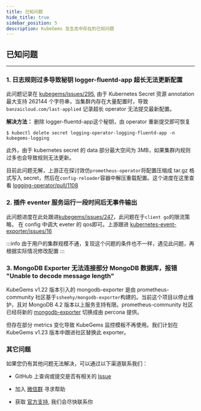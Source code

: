 ```yaml
---
title: 已知问题
hide_title: true
sidebar_position: 5
description: KubeGems 及生态中存在的已知问题
---
```


## 已知问题

---

### 1. 日志规则过多导致秘钥 logger-fluentd-app 超长无法更新配置

此问题记录在 [kubegems/issues/295](https://github.com/kubegems/kubegems/issues/295), 由于 Kubernetes Secret 资源 annotation 最大支持 262144 个字符串，当集群内存在大量配置时，导致 `banzaicloud.com/last-applied` 记录超长 operator 无法提交最新配置。

**解决方法：** 删除 logger-fluentd-app这个秘钥，由 operator 重新提交即可恢复
 
```
$ kubectl delete secret logging-operator-logging-fluentd-app -n kubegems-logging
```

此外，由于 kubernetes secret 的 data 部分最大空间为 3MB，如果集群内规则过多也会导致规则无法更新。

目前此问题无解，上游正在探讨效仿`prometheus-operator`将配置压缩成 tar.gz 格式写入 secret，然后在`config-reloader`容器中解压重载配置。这个进度在这里查看 [logging-operator/pull/1108](https://github.com/banzaicloud/logging-operator/pull/1108)

### 2. 插件 eventer 服务运行一段时间后无事件输出

此问题进度在此处跟进[kubegems/issues/247](https://github.com/kubegems/kubegems/issues/247)，此问题在于`client go`的限流策略， 在 config 中调大 eveter 的 qos即可。上游跟进 [kubernetes-event-exporter/issues/16](https://github.com/resmoio/kubernetes-event-exporter/issues/16)

:::info
由于用户的集群规模不通，复现这个问题的条件也不一样，遇见此问题，再根据实际情况修改配置
:::

### 3. MongoDB Exporter 无法连接部分 MongoDB 数据库，报错 "Unable to decode message length"

KubeGems v1.22 版本引入的 mongodb-exporter 是由 prometheus-community 社区基于`ssheehy/mongodb-exporter`构建的。当前这个项目以停止维护，且对 MongoDB 4.2 版本以上服务支持有限。prometheus-community 社区已经将新的 [mongodb-exporter](https://github.com/percona/mongodb_exporter) 切换成由 percona 提供。

但存在部分 metrics 变化导致 KubeGems 监控模板不再使用。我们计划在 KubeGems v1.23 版本中跟进社区替换此 exporter。

### 其它问题

如果您仍有其他问题无法解决，可以通过以下渠道联系我们：

- GitHub 上查询或提交是否有相关的 [Issue](https://github.com/kubegems/kubegems/issues)

- 加入 [微信群](../../community/support#wechat) 寻求帮助

- 获取 [官方支持](https://wj.qq.com/s2/10923500/96e0/), 我们会尽快联系你